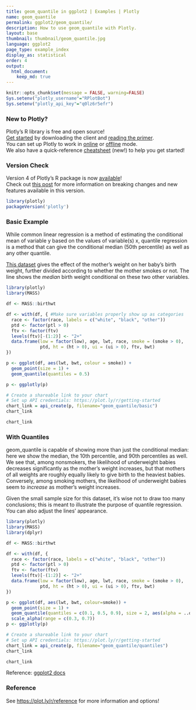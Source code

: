 ```yaml
---
title: geom_quantile in ggplot2 | Examples | Plotly
name: geom_quantile
permalink: ggplot2/geom_quantile/
description: How to use geom_quantile with Plotly.
layout: base
thumbnail: thumbnail/geom_quantile.jpg
language: ggplot2
page_type: example_index
display_as: statistical
order: 4
output:
  html_document:
    keep_md: true
---
```


```r
knitr::opts_chunk$set(message = FALSE, warning=FALSE)
Sys.setenv("plotly_username"="RPlotBot")
Sys.setenv("plotly_api_key"="q0lz6r5efr")
```

### New to Plotly?

Plotly's R library is free and open source!<br>
[Get started](https://plot.ly/r/getting-started/) by downloading the client and [reading the primer](https://plot.ly/r/getting-started/).<br>
You can set up Plotly to work in [online](https://plot.ly/r/getting-started/#hosting-graphs-in-your-online-plotly-account) or [offline](https://plot.ly/r/offline/) mode.<br>
We also have a quick-reference [cheatsheet](https://images.plot.ly/plotly-documentation/images/r_cheat_sheet.pdf) (new!) to help you get started!

### Version Check

Version 4 of Plotly's R package is now [available](https://plot.ly/r/getting-started/#installation)!<br>
Check out [this post](http://moderndata.plot.ly/upgrading-to-plotly-4-0-and-above/) for more information on breaking changes and new features available in this version.

```r
library(plotly)
packageVersion('plotly')
```

### Basic Example
While common linear regression is a method of estimating the conditional mean of variable y based on the values of variable(s) x, quantile regression is a method that can give the conditional median (50th percentile) as well as any other quantile.

[This dataset](https://stat.ethz.ch/R-manual/R-devel/library/MASS/html/birthwt.html) gives the effect of the mother's weight on her baby's birth weight, further divided according to whether the mother smokes or not. The line shows the *median* birth weight conditional on these two other variables.

```r
library(plotly)
library(MASS)

df <- MASS::birthwt

df <- with(df, { #Make sure variables properly show up as categories
  race <- factor(race, labels = c("white", "black", "other"))
  ptd <- factor(ptl > 0)
  ftv <- factor(ftv)
  levels(ftv)[-(1:2)] <- "2+"
  data.frame(low = factor(low), age, lwt, race, smoke = (smoke > 0),
             ptd, ht = (ht > 0), ui = (ui > 0), ftv, bwt)
})

p <- ggplot(df, aes(lwt, bwt, colour = smoke)) +
  geom_point(size = 1) +
  geom_quantile(quantiles = 0.5)

p <- ggplotly(p)

# Create a shareable link to your chart
# Set up API credentials: https://plot.ly/r/getting-started
chart_link = api_create(p, filename="geom_quantile/basic")
chart_link
```

```r
chart_link
```


### With Quantiles
geom\_quantile is capable of showing more than just the conditional median: here we show the median, the 10th percentile, and 90th percentiles as well. We see that, among nonsmokers, the likelihood of underweight babies decreases significantly as the mother's weight increases, but that mothers of all weights are roughly equally likely to give birth to the heaviest babies. Conversely, among smoking mothers, the likelihood of underweight babies seem to *increase* as mother's weight increases. 

Given the small sample size for this dataset, it's wise not to draw too many conclusions; this is meant to illustrate the purpose of quantile regression. You can also adjust the lines' appearance.

```r
library(plotly)
library(MASS)
library(dplyr)

df <- MASS::birthwt

df <- with(df, {
  race <- factor(race, labels = c("white", "black", "other"))
  ptd <- factor(ptl > 0)
  ftv <- factor(ftv)
  levels(ftv)[-(1:2)] <- "2+"
  data.frame(low = factor(low), age, lwt, race, smoke = (smoke > 0),
             ptd, ht = (ht > 0), ui = (ui > 0), ftv, bwt)
})

p <- ggplot(df, aes(lwt, bwt, colour=smoke)) +
  geom_point(size = 1) +
  geom_quantile(quantiles = c(0.1, 0.5, 0.9), size = 2, aes(alpha = ..quantile..)) +
  scale_alpha(range = c(0.3, 0.7))
p <- ggplotly(p)

# Create a shareable link to your chart
# Set up API credentials: https://plot.ly/r/getting-started
chart_link = api_create(p, filename="geom_quantile/quantiles")
chart_link
```

```r
chart_link
```

Reference: [ggplot2 docs](http://ggplot2.tidyverse.org/reference/geom_quantile.html#examples)

### Reference

See [https://plot.ly/r/reference](https://plot.ly/r/reference) for more information and options!
